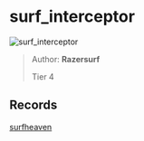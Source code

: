 
# surf_interceptor

![surf_interceptor](https://raw.githubusercontent.com/Sayt123/SurfMapPics/Maps-and-bonuses/csgo/surf_interceptor.jpg)

> Author: **Razersurf**
>
> Tier 4

## Records

[surfheaven](https://surfheaven.eu/map/surf_interceptor)
